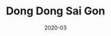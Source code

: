 ---
title: Dong Dong Sai Gon
type: link
tagline: An E-commerce website for a recyling bag brand
date: "2020-03"
logo: "logo.svg"
video: "dongdongsaigon.mp4"
videoWidth: 1280
videoHeight: 720
description: "Hello World"
background: "#EDEDED"
link: "https://dongdongsaigon.com"
half: true,
coolness: 0
---